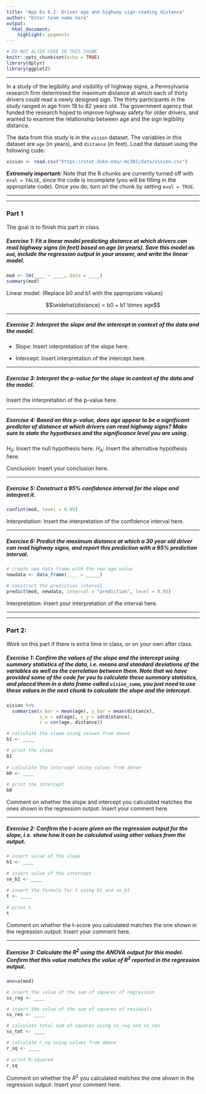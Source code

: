 ```yaml
---
title: "App Ex 6.2: Driver age and highway sign-reading distance"
author: "Enter team name here"
output: 
  html_document: 
    highlight: pygments
---
```


```r
# DO NOT ALTER CODE IN THIS CHUNK
knitr::opts_chunk$set(echo = TRUE)
library(dplyr)
library(ggplot2)
```

* * *

In a study of the legibility and visibility of highway signs, a Pennsylvania 
research firm determined the maximum distance at which each of thirty 
drivers could read a newly designed sign. The thirty participants in the study 
ranged in age from 18 to 82 years old. The government agency that funded the 
research hoped to improve highway safety for older drivers, and wanted to 
examine the relationship between age and the sign legibility distance.

The data from this study is in the `vision` dataset. The variables in this
dataset are `age` (in years), and `distance` (in feet). Load the dataset
using the following code:

```r
vision <- read.csv("https://stat.duke.edu/~mc301/data/vision.csv")
```

**Extremely important:** Note that the R chunks are currently turned off with 
`eval = FALSE`, since the code is incomplete (you will be filling in the 
appropriate code). Once you do, turn on the chunk by setting `eval = TRUE`.

* * *
* * *

### Part 1

The goal is to finish this part in class.

##### Exercise 1: Fit a linear model predicting distance at which drivers can read highway signs (in feet) based on age (in years). Save this model as `mod`, include the regression output in your answer, and write the linear model.

```r
mod <- lm(____ ~ ____, data = ____)
summary(mod)
```

Linear model: (Replace b0 and b1 with the appropriate values)

$$\widehat{distance} = b0 + b1 \times age$$

* * *

##### Exercise 2: Interpret the slope and the intercept in context of the data and the model.

- Slope: Insert interpretation of the slope here.

- Intercept: Insert interpretation of the intercept here. 

* * *

##### Exercise 3: Interpret the p-value for the slope in context of the data  and the model.

Insert the interpretation of the p-value here.

* * *

##### Exercise 4: Based on this p-value, does age appear to be a significant predictor of distance at which drivers can read highway signs? Make sure to state the hypotheses and the significance level you are using.

$H_0$: Insert the null hypothesis here.
$H_A$: Insert the alternative hypothesis here.

Conclusion: Insert your conclusion here.

* * *

##### Exercise 5: Construct a 95% confidence interval for the slope and interpret it.

```r
confint(mod, level = 0.95)
```

Interpretation: Insert the interpretation of the confidence interval here.

* * *

##### Exercise 6: Predict the maximum distance at which a 30 year old driver can read highway signs, and report this prediction with a 95% prediction interval.

```r
# create new data frame with the new age value
newdata <- data_frame(____ = _____)

# construct the prediction interval
predict(mod, newdata, interval = "prediction", level = 0.95)
```

Interpretation: Insert your interpretation of the interval here.

* * *
* * *

### Part 2: 

Work on this part if there is extra time in class, or on your own
after class.

##### Exercise 1: Confirm the values of the slope and the intercept using summary statistics of the data, i.e. means and standard deviations of the variables as well as the correlation between them. Note that we have provided some of the code for you to calculate these summary statistics, and placed them in a data frame called `vision_summ`, you just need to use these values in the next chunk to calculate the slope and the intercept.

```r
vision %>%
  summarise(x_bar = mean(age), y_bar = mean(distance), 
            s_x = sd(age), s_y = sd(distance),
            r = cor(age, distance))
```

```r
# calculate the slope using values from above
b1 <- ____

# print the slope
b1
  
# calculate the intercept using values from above
b0 <- ____
  
# print the intercept
b0
```

Comment on whether the slope and intercept you calculated matches the ones 
shown in the regression output: Insert your comment here.

* * *

##### Exercise 2: Confirm the t-score given on the regression output for the slope, i.e. show how it can be calculated using other values from the output.

```r
# insert value of the slope
b1 <- ____
  
# insert value of the intercept
se_b1 <- ____
  
# insert the formula for t using b1 and se_b1
t <- ____
  
# print t
t
```

Comment on whether the t-score you calculated matches the one shown in the
regression output: Insert your comment here.

* * *

##### Exercise 3: Calculate the $R^2$ using the ANOVA output for this model. Confirm that this value matches the value of $R^2$ reported in the regression output.

```r
anova(mod)
```

```r
# insert the value of the sum of squares of regression
ss_reg <- ____

# insert the value of the sum of squares of residuals
ss_res <- ____

# calculate total sum of squares using ss_reg and ss_res
ss_tot <- ____

# calculate r_sq using values from above
r_sq <- ____
  
# print R-squared
r_sq
```

Comment on whether the $R^2$ you calculated matches the one shown in the 
regression output: Insert your comment here.

